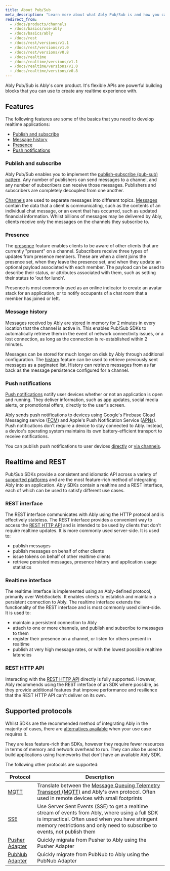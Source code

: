```yaml
---
title: About Pub/Sub
meta_description: "Learn more about what Ably Pub/Sub is and how you can use it to build powerful realtime applications."
redirect_from:
  - /docs/products/channels
  - /docs/basics/use-ably
  - /docs/basics/ably
  - /docs/rest
  - /docs/rest/versions/v1.1
  - /docs/rest/versions/v1.0
  - /docs/rest/versions/v0.8
  - /docs/realtime
  - /docs/realtime/versions/v1.1
  - /docs/realtime/versions/v1.0
  - /docs/realtime/versions/v0.8
---
```


Ably Pub/Sub is Ably's core product. It's flexible APIs are powerful building blocks that you can use to create any realtime experience with.

## Features

The following features are some of the basics that you need to develop realtime applications:

* [Publish and subscribe](#pub-sub)
* [Message history](#history)
* [Presence](#presence)
* [Push notifications](#push)

### Publish and subscribe <a id="pub-sub"/>

Ably Pub/Sub enables you to implement the [publish-subscribe (pub-sub) pattern](/docs/pub-sub). Any number of publishers can send messages to a channel, and any number of subscribers can receive those messages. Publishers and subscribers are completely decoupled from one another.

[Channels](/docs/channels) are used to separate messages into different topics. [Messages](/docs/messages) contain the data that a client is communicating, such as the contents of an individual chat message, or an event that has occurred, such as updated financial information. Whilst billions of messages may be delivered by Ably, clients receive only the messages on the channels they subscribe to.

### Presence <a id="presence"/>

The [presence](/docs/presence-occupancy) feature enables clients to be aware of other clients that are currently "present" on a channel. Subscribers receive three types of updates from presence members. These are when a client joins the presence set, when they leave the presence set, and when they update an optional payload associated with each member. The payload can be used to describe their status, or attributes associated with them, such as setting their status to 'out for lunch'.

Presence is most commonly used as an online indicator to create an avatar stack for an application, or to notify occupants of a chat room that a member has joined or left.

### Message history <a id="history"/>

Messages received by Ably are [stored](/docs/storage-history/storage) in memory for 2 minutes in every location that the channel is active in. This enables Pub/Sub SDKs to automatically retrieve them in the event of network connectivity issues, or a lost connection, as long as the connection is re-established within 2 minutes.

Messages can be stored for much longer on disk by Ably through additional configuration. The [history](/docs/storage-history/history) feature can be used to retrieve previously sent messages as a paginated list. History can retrieve messages from as far back as the message persistence configured for a channel.

### Push notifications <a id="push"/>

[Push notifications](/docs/push) notify user devices whether or not an application is open and running. They deliver information, such as app updates, social media alerts, or promotional offers, directly to the user's screen.

Ably sends push notifications to devices using Google's Firebase Cloud Messaging service ([FCM](https://firebase.google.com/docs/cloud-messaging)) and Apple's Push Notification Service ([APNs](https://developer.apple.com/notifications/)). Push notifications don't require a device to stay connected to Ably. Instead, a device's operating system maintains its own battery-efficient transport to receive notifications.

You can publish push notifications to user devices [directly](/docs/push/publish/#direct-publishing) or [via channels](/docs/push/publish/#via-channels).

## Realtime and REST <a id="realtime"/>

Pub/Sub SDKs provide a consistent and idiomatic API across a variety of [supported platforms](/docs/sdks) and are the most feature-rich method of integrating Ably into an application. Ably SDKs contain a realtime and a REST interface, each of which can be used to satisfy different use cases.

### REST interface <a id="rest"/>

The REST interface communicates with Ably using the HTTP protocol and is effectively stateless. The REST interface provides a convenient way to access the [REST HTTP API](#rest-api) and is intended to be used by clients that don't require realtime updates. It is more commonly used server-side. It is used to:

* publish messages
* publish messages on behalf of other clients
* issue tokens on behalf of other realtime clients
* retrieve persisted messages, presence history and application usage statistics

### Realtime interface <a id="realtime"/>

The realtime interface is implemented using an Ably-defined protocol, primarily over WebSockets. It enables clients to establish and maintain a persistent connection to Ably. The realtime interface extends the functionality of the REST interface and is most commonly used client-side. It is used to:

* maintain a persistent connection to Ably
* attach to one or more channels, and publish and subscribe to messages to them
* register their presence on a channel, or listen for others present in realtime
* publish at very high message rates, or with the lowest possible realtime latencies

### REST HTTP API <a id="rest-api"/>

Interacting with the [REST HTTP API](/docs/api/rest-api) directly is fully supported. However, Ably recommends using the REST interface of an SDK where possible, as they provide additional features that improve performance and resilience that the REST HTTP API can't deliver on its own.

## Supported protocols <a id="protocol-adapters"/>

Whilst SDKs are the recommended method of integrating Ably in the majority of cases, there are [alternatives available](/docs/protocols) when your use case requires it.

They are less feature-rich than SDKs, however they require fewer resources in terms of memory and network overhead to run. They can also be used to build applications using frameworks that don't have an available Ably SDK.

The following other protocols are supported:

| Protocol | Description |
|----------|-------------|
| [MQTT](/docs/protocols/mqtt) | Translate between the [Message Queuing Telemetry Transport (MQTT)](https://mqtt.org) and Ably's own protocol. Often used in remote devices with small footprints |
| [SSE](/docs/protocols/sse) | Use Server Sent Events (SSE) to get a realtime stream of events from Ably, where using a full SDK is impractical. Often used when you have stringent memory restrictions and only need to subscribe to events, not publish them |
| [Pusher Adapter](/docs/protocols/pusher) | Quickly migrate from Pusher to Ably using the Pusher Adapter |
| [PubNub Adapter](/docs/protocols/pubnub) | Quickly migrate from PubNub to Ably using the PubNub Adapter |
